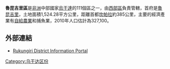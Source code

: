{{Infobox settlement
|name=魯昆吉里區
|settlement_type=
|native_name      =
|nickname           = 
|image_skyline      
|image_size          = 
|image_caption       =
|image_flag         = 
|image_seal         =
|image_map          = Rukungiri District Uganda.png
|map_caption        = 
|coordinates_region   = UG
|subdivision_type1  = 國家
|subdivision_name1  = {{flag|Uganda}}
|subdivision_type2  = 地理區
|subdivision_name2  = [[西部區_(烏干達)|西部區]]
|subdivision_type3  = 首府
|subdivision_name3 = [[魯昆吉里|魯昆吉里]]
|subdivision_type4 = 
|subdivision_name4 = 
|leader_title       =
|leader_name        =
|established_title  =
|established_date   = 1974
|area_magnitude     = 
|area_total_km2         = 
|area_land_km2          =1524.28 
|area_water_km2         = 
|population_as_of   = 2009估計
|population_note    = 
|population_total   =327,100
|population_metro   = 
|population_density_km2 =241 
|timezone           =[[東非時間|東非時間]]
|utc_offset         = +3
|timezone_DST       = 
|utc_offset_DST     = 
|latd=00|latm=47|lats=|latNS=N
|longd=29|longm=56|longs=|longEW=E
|elevation_m          = 
|blank_name             =
|blank_info             =
|website            =[https://web.archive.org/web/20070928123556/http://www.rukungiri.go.ug/]
|footnotes          = 
}}

'''魯昆吉里區'''是[[非洲|非洲]]中部國家[[烏干達|烏干達]]的111個區之一，由[[西部區_(烏干達)|西部區]]負責管轄，首府是[[魯昆吉里|魯昆吉里]]，土地面積1,524.28平方公里，距離首都[[坎帕拉|坎帕拉]]約385公里，主要的經濟產業有[[自給農業|自給農業]]和捕魚業，2010年人口估計為327,100。

==外部連結==
* [https://web.archive.org/web/20100308002135/http://rukungiri.go.ug/index.php Rukungiri District Information Portal]

{{coord|00|47|S|29|56|E|region:UG_type:adm1st|display=title}}

{{Uganda-stub}}
{{烏干達行政區劃}}

[[Category:乌干达区份|Category:乌干达区份]]